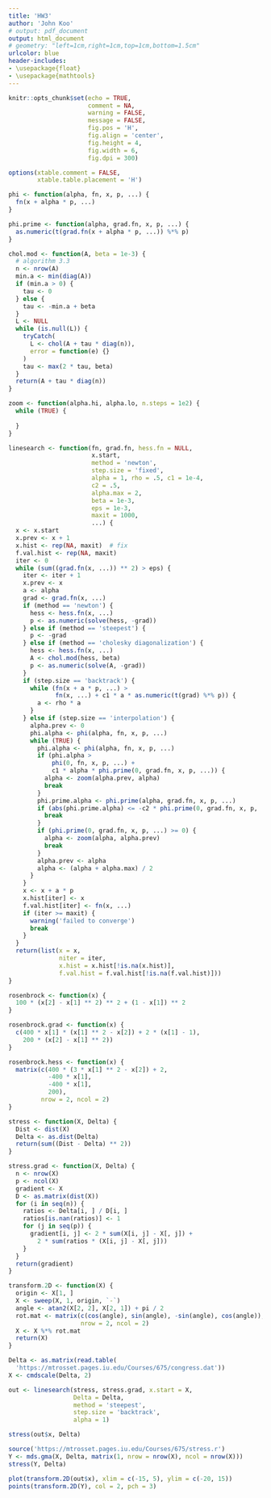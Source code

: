 ```yaml
---
title: 'HW3'
author: 'John Koo'
# output: pdf_document
output: html_document
# geometry: "left=1cm,right=1cm,top=1cm,bottom=1.5cm"
urlcolor: blue
header-includes:
- \usepackage{float}
- \usepackage{mathtools}
---
```


```r
knitr::opts_chunk$set(echo = TRUE, 
                      comment = NA, 
                      warning = FALSE, 
                      message = FALSE, 
                      fig.pos = 'H', 
                      fig.align = 'center', 
                      fig.height = 4, 
                      fig.width = 6, 
                      fig.dpi = 300)

options(xtable.comment = FALSE, 
        xtable.table.placement = 'H')
```

```r
phi <- function(alpha, fn, x, p, ...) {
  fn(x + alpha * p, ...)
}

phi.prime <- function(alpha, grad.fn, x, p, ...) {
  as.numeric(t(grad.fn(x + alpha * p, ...)) %*% p)
}
```

```r
chol.mod <- function(A, beta = 1e-3) {
  # algorithm 3.3
  n <- nrow(A)
  min.a <- min(diag(A))
  if (min.a > 0) {
    tau <- 0 
  } else {
    tau <- -min.a + beta
  } 
  L <- NULL
  while (is.null(L)) {
    tryCatch(
      L <- chol(A + tau * diag(n)),
      error = function(e) {}
    )
    tau <- max(2 * tau, beta)
  }
  return(A + tau * diag(n))
}
```

```r
zoom <- function(alpha.hi, alpha.lo, n.steps = 1e2) {
  while (TRUE) {
    
  }
}
```

```r
linesearch <- function(fn, grad.fn, hess.fn = NULL, 
                       x.start, 
                       method = 'newton', 
                       step.size = 'fixed',
                       alpha = 1, rho = .5, c1 = 1e-4,
                       c2 = .5, 
                       alpha.max = 2, 
                       beta = 1e-3, 
                       eps = 1e-3,
                       maxit = 1000, 
                       ...) {
  x <- x.start
  x.prev <- x + 1
  x.hist <- rep(NA, maxit)  # fix
  f.val.hist <- rep(NA, maxit)
  iter <- 0
  while (sum((grad.fn(x, ...)) ** 2) > eps) {
    iter <- iter + 1
    x.prev <- x
    a <- alpha
    grad <- grad.fn(x, ...)
    if (method == 'newton') {
      hess <- hess.fn(x, ...)
      p <- as.numeric(solve(hess, -grad))
    } else if (method == 'steepest') {
      p <- -grad
    } else if (method == 'cholesky diagonalization') {
      hess <- hess.fn(x, ...)
      A <- chol.mod(hess, beta)
      p <- as.numeric(solve(A, -grad))
    }
    if (step.size == 'backtrack') {
      while (fn(x + a * p, ...) > 
             fn(x, ...) + c1 * a * as.numeric(t(grad) %*% p)) {
        a <- rho * a
      }
    } else if (step.size == 'interpolation') {
      alpha.prev <- 0
      phi.alpha <- phi(alpha, fn, x, p, ...)
      while (TRUE) {
        phi.alpha <- phi(alpha, fn, x, p, ...)
        if (phi.alpha > 
            phi(0, fn, x, p, ...) + 
            c1 * alpha * phi.prime(0, grad.fn, x, p, ...)) {
          alpha <- zoom(alpha.prev, alpha)
          break
        }
        phi.prime.alpha <- phi.prime(alpha, grad.fn, x, p, ...)
        if (abs(phi.prime.alpha) <= -c2 * phi.prime(0, grad.fn, x, p, ...)) {
          break
        }
        if (phi.prime(0, grad.fn, x, p, ...) >= 0) {
          alpha <- zoom(alpha, alpha.prev)
          break
        }
        alpha.prev <- alpha
        alpha <- (alpha + alpha.max) / 2
      }
    }
    x <- x + a * p
    x.hist[iter] <- x
    f.val.hist[iter] <- fn(x, ...)
    if (iter >= maxit) {
      warning('failed to converge')
      break
    }
  }
  return(list(x = x,
              niter = iter,
              x.hist = x.hist[!is.na(x.hist)],
              f.val.hist = f.val.hist[!is.na(f.val.hist)]))
}
```

```r
rosenbrock <- function(x) {
  100 * (x[2] - x[1] ** 2) ** 2 + (1 - x[1]) ** 2
}

rosenbrock.grad <- function(x) {
  c(400 * x[1] * (x[1] ** 2 - x[2]) + 2 * (x[1] - 1),
    200 * (x[2] - x[1] ** 2))
}

rosenbrock.hess <- function(x) {
  matrix(c(400 * (3 * x[1] ** 2 - x[2]) + 2, 
           -400 * x[1],
           -400 * x[1],
           200),
         nrow = 2, ncol = 2)
}
```

```r
stress <- function(X, Delta) {
  Dist <- dist(X)
  Delta <- as.dist(Delta)
  return(sum((Dist - Delta) ** 2))
}

stress.grad <- function(X, Delta) {
  n <- nrow(X)
  p <- ncol(X)
  gradient <- X
  D <- as.matrix(dist(X))
  for (i in seq(n)) {
    ratios <- Delta[i, ] / D[i, ]
    ratios[is.nan(ratios)] <- 1
    for (j in seq(p)) {
      gradient[i, j] <- 2 * sum(X[i, j] - X[, j]) + 
        2 * sum(ratios * (X[i, j] - X[, j]))
    }
  }
  return(gradient)
}
```

```r
transform.2D <- function(X) {
  origin <- X[1, ]
  X <- sweep(X, 1, origin, `-`)
  angle <- atan2(X[2, 2], X[2, 1]) + pi / 2
  rot.mat <- matrix(c(cos(angle), sin(angle), -sin(angle), cos(angle)),
                    nrow = 2, ncol = 2)
  X <- X %*% rot.mat
  return(X)
}
```

```r
Delta <- as.matrix(read.table(
  'https://mtrosset.pages.iu.edu/Courses/675/congress.dat'))
X <- cmdscale(Delta, 2)
```

```r
out <- linesearch(stress, stress.grad, x.start = X, 
                  Delta = Delta, 
                  method = 'steepest', 
                  step.size = 'backtrack',
                  alpha = 1)

stress(out$x, Delta)
```

```r
source('https://mtrosset.pages.iu.edu/Courses/675/stress.r')
Y <- mds.gma(X, Delta, matrix(1, nrow = nrow(X), ncol = nrow(X)))
stress(Y, Delta)
```

```r
plot(transform.2D(out$x), xlim = c(-15, 5), ylim = c(-20, 15))
points(transform.2D(Y), col = 2, pch = 3)
```
